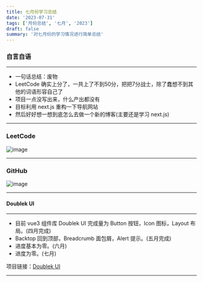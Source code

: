 ```yaml
---
title: 七月份学习总结
date: '2023-07-31'
tags: ['月份总结', '七月', '2023']
draft: false
summary: '对七月份的学习情况进行简单总结'
---
```


### 自言自语

---

- 一句话总结：废物
- LeetCode 确实上分了，一共上了不到50分，把把7分战士，除了蠢想不到其他的词语形容自己了
- 项目一点没写出来，什么产出都没有
- 目标利用 next.js 重构一下导航网站
- 然后好好想一想到底怎么去做一个新的博客(主要还是学习 next.js)

---

### LeetCode

![image](/static/images/summary/July-2023-LeetCode.png)

---

### GitHub

![image](/static/images/summary/July-2023-GitHub.png)

---

#### Doublek UI

---

- 目前 vue3 组件库 Doublek UI 完成量为 Button 按钮，Icon 图标，Layout 布局。(四月完成)
- Backtop 回到顶部，Breadcrumb 面包屑，Alert 提示。(五月完成)
- 进度基本为零。(六月)
- 进度为零。(七月)

项目链接：[Doublek UI](https://doublek-ui.netlify.app/)

---
